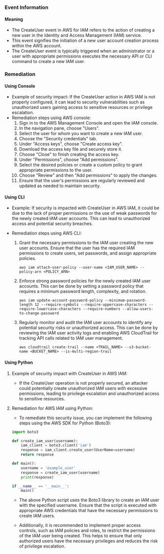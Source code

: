 
### Event Information

#### Meaning

- The CreateUser event in AWS for IAM refers to the action of creating a new user in the Identity and Access Management (IAM) service.
- This event signifies the initiation of a new user account creation process within the AWS account.
- The CreateUser event is typically triggered when an administrator or a user with appropriate permissions executes the necessary API or CLI command to create a new IAM user.

### Remediation

#### Using Console

- Example of security impact: If the CreateUser action in AWS IAM is not properly configured, it can lead to security vulnerabilities such as unauthorized users gaining access to sensitive resources or privilege escalation.
- Remediation steps using AWS console:
  1. Sign in to the AWS Management Console and open the IAM console.
  2. In the navigation pane, choose "Users".
  3. Select the user for whom you want to create a new IAM user.
  4. Choose the "Security credentials" tab.
  5. Under "Access keys", choose "Create access key".
  6. Download the access key file and securely store it.
  7. Choose "Close" to finish creating the access key.
  8. Under "Permissions", choose "Add permissions".
  9. Select the desired policies or create a custom policy to grant appropriate permissions to the user.
  10. Choose "Review" and then "Add permissions" to apply the changes.
  11. Ensure that the user's permissions are regularly reviewed and updated as needed to maintain security.

#### Using CLI

- Example: If security is impacted with CreateUser in AWS IAM, it could be due to the lack of proper permissions or the use of weak passwords for the newly created IAM user accounts. This can lead to unauthorized access and potential security breaches.

- Remediation steps using AWS CLI:
  1. Grant the necessary permissions to the IAM user creating the new user accounts. Ensure that the user has the required IAM permissions to create users, set passwords, and assign appropriate policies.
     ```
     aws iam attach-user-policy --user-name <IAM_USER_NAME> --policy-arn <POLICY_ARN>
     ```

  2. Enforce strong password policies for the newly created IAM user accounts. This can be done by setting a password policy that requires a minimum password length, complexity, and rotation.
     ```
     aws iam update-account-password-policy --minimum-password-length 12 --require-symbols --require-uppercase-characters --require-lowercase-characters --require-numbers --allow-users-to-change-password
     ```

  3. Regularly monitor and audit the IAM user accounts to identify any potential security risks or unauthorized access. This can be done by reviewing the IAM user activity logs and enabling AWS CloudTrail for tracking API calls related to IAM user management.
     ```
     aws cloudtrail create-trail --name <TRAIL_NAME> --s3-bucket-name <BUCKET_NAME> --is-multi-region-trail
     ```

#### Using Python

1. Example of security impact with CreateUser in AWS IAM:
   - If the CreateUser operation is not properly secured, an attacker could potentially create unauthorized IAM users with excessive permissions, leading to privilege escalation and unauthorized access to sensitive resources.

2. Remediation for AWS IAM using Python:
   - To remediate this security issue, you can implement the following steps using the AWS SDK for Python (Boto3):

   ```python
   import boto3

   def create_iam_user(username):
       iam_client = boto3.client('iam')
       response = iam_client.create_user(UserName=username)
       return response

   def main():
       username = 'example_user'
       response = create_iam_user(username)
       print(response)

   if __name__ == '__main__':
       main()
   ```

   - The above Python script uses the Boto3 library to create an IAM user with the specified username. Ensure that the script is executed with appropriate AWS credentials that have the necessary permissions to create IAM users.

   - Additionally, it is recommended to implement proper access controls, such as IAM policies and roles, to restrict the permissions of the IAM user being created. This helps to ensure that only authorized users have the necessary privileges and reduces the risk of privilege escalation.

